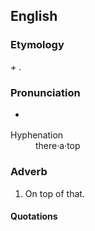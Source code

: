 ==English==

===Etymology===
{{term|there|There|lang=en}} ''+'' {{term|atop|lang=en}}.

===Pronunciation===
* {{a|RP}} {{IPA|/ˌðɛː.əˈtɒp/}}
; Hyphenation
: there‧a‧top

===Adverb===
{{en-adv|-}}

# {{context|chiefly|in|_|patents}} On top of that.

====Quotations====
{{seecites}}